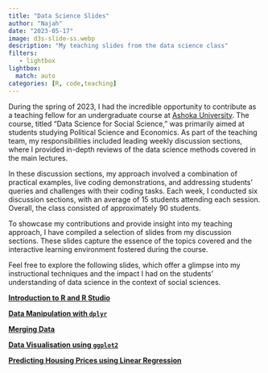 ```yaml
---
title: "Data Science Slides"
author: "Najah"
date: "2023-05-17"
image: d3s-slide-ss.webp
description: "My teaching slides from the data science class"
filters:
   - lightbox
lightbox: 
  match: auto
categories: [R, code,teaching]
---
```


During the spring of 2023, I had the incredible opportunity to contribute as a teaching fellow for an undergraduate course at [Ashoka University](https://www.ashoka.edu.in/). The course, titled "Data Science for Social Science," was primarily aimed at students studying Political Science and Economics. As part of the teaching team, my responsibilities included leading weekly discussion sections, where I provided in-depth reviews of the data science methods covered in the main lectures.

In these discussion sections, my approach involved a combination of practical examples, live coding demonstrations, and addressing students' queries and challenges with their coding tasks. Each week, I conducted six discussion sections, with an average of 15 students attending each session. Overall, the class consisted of approximately 90 students.

To showcase my contributions and provide insight into my teaching approach, I have compiled a selection of slides from my discussion sections. These slides capture the essence of the topics covered and the interactive learning environment fostered during the course.

Feel free to explore the following slides, which offer a glimpse into my instructional techniques and the impact I had on the students' understanding of data science in the context of social sciences.

[**Introduction to R and R Studio**](https://d3s-ds-wk2.netlify.app/)

[**Data Manipulation with `dplyr`**](https://d3s-ds-wk4.netlify.app/)

[**Merging Data**](https://d3s-ds-wk4.netlify.app/)

[**Data Visualisation using `ggplot2`**](https://d3s-ds-wk5.netlify.app/)

[**Predicting Housing Prices using Linear Regression**](https://d3s-ds-wk9.netlify.app/)
